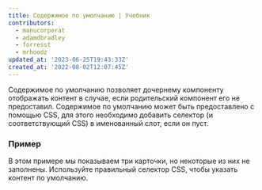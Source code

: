 ```yaml
---
title: Содержимое по умолчанию | Учебник
contributors:
  - manucorporat
  - adamdbradley
  - forresst
  - mrhoodz
updated_at: '2023-06-25T19:43:33Z'
created_at: '2022-08-02T12:07:45Z'
---
```


Содержимое по умолчанию позволяет дочернему компоненту отображать контент в случае, если родительский компонент его не предоставил. Содержимое по умолчанию может быть предоставлено с помощью CSS, для этого необходимо добавить селектор (и соответствующий CSS) в именованный слот, если он пуст.

### Пример

В этом примере мы показываем три карточки, но некоторые из них не заполнены. Используйте правильный селектор CSS, чтобы указать контент по умолчанию.
